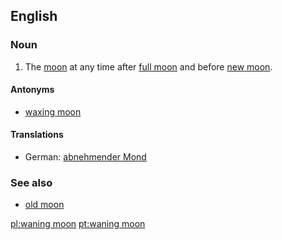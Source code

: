 ==English==
===Noun===
{{en-noun|sg=[[wane|waning]] [[moon]]}}

#The [[moon]] at any time after [[full moon]] and before [[new moon]].

====Antonyms====
*[[waxing moon]]

====Translations====
*German: [[abnehmender Mond]] {{m}}

===See also===
*[[old moon]]

[[pl:waning moon]]
[[pt:waning moon]]